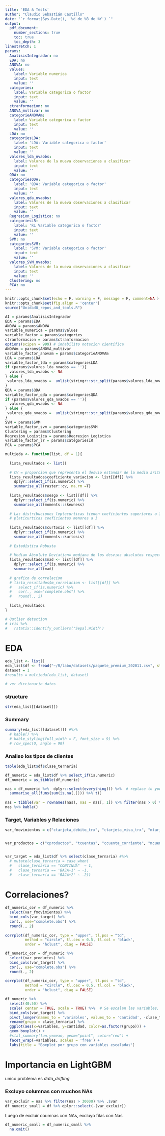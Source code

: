 ```yaml
---
title: 'EDA & Tests'
author: "Claudio Sebastián Castillo"
date: "`r format(Sys.Date(), '%d de %B de %Y') `"
output:
  pdf_document: 
    number_sections: true
    toc: true 
    toc_depth: 3  
linestretch: 1
params:
  AnalisisIntegrador: no
  EDA: no
  ANOVA: no
  values:
    label: Variable numerica
    input: text
    value: ''
  categories:
    label: Variable categorica o factor
    input: text
    value: ''
  ctranformacion: no
  ANOVA_multivar: no
  categorieANOVAm:
    label: Variable categorica o factor
    input: text
    value: ''
  LDA: no
  categoriesLDA:
    label: 'LDA: Variable categorica o factor'
    input: text
    value: ''
  valores_lda_nvaobs:
    label: Valores de la nueva observaciones a clasificar
    input: text
    value: ''
  QDA: no
  categoriesQDA:
    label: 'QDA: Variable categorica o factor'
    input: text
    value: ''
  valores_qda_nvaobs:
    label: Valores de la nueva observaciones a clasificar
    input: text
    value: ''
  Regresion_Logistica: no
  categoriesLR:
    label: 'RL Variable categorica o factor'
    input: text
    value: ''
  SVM: no
  categoriesSVM:
    label: 'SVM: Variable categorica o factor'
    input: text
    value: ''
  valores_SVM_nvaobs:
    label: Valores de la nueva observaciones a clasificar
    input: text
    value: ''
  Clustering: no
  PCA: no
---
```


```r
knitr::opts_chunk$set(echo = F, warning = F, message = F, comment=NA )
knitr::opts_chunk$set(fig.align = 'center')
source("Unidad0_repos_and_tools.R")
```

```r
AI = params$AnalisisIntegrador
EDA = params$EDA
ANOVA = params$ANOVA
variable_numerica = params$values
variable_factor = params$categories
ctranformacion = params$ctranformacion
options(scipen = 999) # inhabilito notacion científica
ANOVAm = params$ANOVA_multivar
variable_factor_anovam = params$categorieANOVAm
LDA = params$LDA
variable_factor_lda = params$categoriesLDA
if (params$valores_lda_nvaobs == ''){
  valores_lda_nvaobs <- NA
} else {
 valores_lda_nvaobs =  unlist(stringr::str_split(params$valores_lda_nvaobs, ","))
}
QDA = params$QDA
variable_factor_qda = params$categoriesQDA
if (params$valores_qda_nvaobs == ''){
  valores_qda_nvaobs <- NA
} else {
 valores_qda_nvaobs =  unlist(stringr::str_split(params$valores_qda_nvaobs, ","))
}
SVM = params$SVM
variable_factor_svm = params$categoriesSVM
Clustering = params$Clustering
Regresion_Logistica = params$Regresion_Logistica
variable_factor_lr = params$categoriesLR
PCA = params$PCA
```

```r
multieda <- function(list, df = 1){
  
  lista_resultados <- list()
  
  # CV = proporcion que representa el desvıo estandar de la media aritmetica
  lista_resultados$coeficiente_variacion <- list[[df]] %>% 
    dplyr::select_if(is.numeric) %>% 
    summarise_all(raster::cv, na.rm =T) 
  
  lista_resultados$sesgo <- list[[df]] %>% 
    dplyr::select_if(is.numeric) %>% 
    summarise_all(moments::skewness) 
  
  # Las distribuciones leptocurticas tienen coeficientes superiores a 3 y las
  # platicurticas coeficientes menores a 3
  
  lista_resultados$curtosis <- list[[df]] %>% 
    dplyr::select_if(is.numeric) %>% 
    summarise_all(moments::kurtosis)
  
  # Estadística Robusta
  
  # Median Absolute Deviation= mediana de los desvıos absolutos respecto de la mediana
  lista_resultados$mad <- list[[df]] %>% 
    dplyr::select_if(is.numeric) %>% 
    summarise_all(mad)
  
  # grafico de correlacion
  # lista_resultados$m_correlacion <- list[[df]] %>%
  #   select_if(is.numeric) %>% 
  #   cor(., use="complete.obs") %>% 
  #   round(., 2) 
  
  lista_resultados
}

# Outlier detection
# iris %>%
#   rstatix::identify_outliers('Sepal.Width')

```

# EDA

```r
eda_list <- list()
eda_list$df <- fread("~/R/labo/datasets/paquete_premium_202011.csv", stringsAsFactors= TRUE)
dataset = 1
#results = multieda(eda_list, dataset)
```

```r
# ver diccionario datos
```

### structure

```r
str(eda_list[[dataset]])
```

### Summary

```r
summary(eda_list[[dataset]]) #%>% 
  # kable() %>% 
  # kable_styling(full_width = F, font_size = 9) %>% 
  # row_spec(0, angle = 90)
```

<!-- ### Distribución de datos -->

<!-- ```{r, eval=EDA, fig.align='center'} -->
<!-- knit_print(results) -->
<!-- ``` -->

<!-- Las medianas se encuentran cerca de las medias? Si es así podemos pensar que no hay outliers evaluando cada variable por separado, a no ser que haya enmascaramiento. Ver outliers multivariados. -->

### Analiso los tipos de clientes

```r
table(eda_list$df$clase_ternaria)
```

```r
df_numeric = eda_list$df %>% select_if(is.numeric)
df_numeric = as_tibble(df_numeric)
```

```r
nas = df_numeric %>%  dplyr::select(everything()) %>%  # replace to your needs
  summarise_all(funs(sum(is.na(.)))) %>% t() 
  
nas = tibble(var = rownames(nas), nas = nas[, 1]) %>% filter(nas > 0) %>% arrange(desc(nas))
nas %>% kable()
```

<!-- Campos y Grupos -->

<!-- - datos del cliente: cliente_antiguedad, cliente_edad,   -->

<!-- - rentabilidad cliente:  mrentabilidad, mrentabilidad_annua, mcomisiones, mactivos_margen, mpasivos_margen,  -->

<!-- - cantidad/monto de productos: cproductos, tcuentas, ccuenta_corriente y mcuenta_corriente, ccaja_ahorro y mcaja_ahorro, mcaja_ahorro_dolares, mdescubierto_preacordado, mcuentas_saldo (!), ctarjeta_debito, mautoservicio, ctarjeta_visa, ctarjeta_master, mtarjeta_master_consumo, cprestamos_personales,  mprestamos_personales, cprestamos_prendarios y mprestamos_prendarios, cprestamos_hipotecarios y mprestamos_hipotecarios, cinversion1 y minversion1_pesos, seguros (varios), ccaja_seguridad,  -->

<!-- - movimentos cliente: ctarjeta_debito_trx, ctarjeta_visa_trx, mtarjeta_visa_consumo, ctarjeta_master_trx, cprestamos_personales, cprestamos_prendarios, cprestamos_prendarios, cprestamos_hipotecarios, cplazo_fijo, cinversion1 y minversion1_pesos y cinversion2 y minversion2_pesos (!), cpayroll_trx y cpayroll2_trx (haberes), ccuenta_debitos_automaticos y mcuenta_debitos_automaticos,  ctarjeta_visa_debitos_automaticos/mtarjeta_visa_debitos_automaticos,  ctarjeta_master_debitos_automaticos/mttarjeta_master_debitos_automaticos, cpagodeservicios y mpagodeservicios,  -->

<!-- - acreditación de haberes: cpayroll_trx, mpayroll, mpayroll2 -->

<!-- - perfil uso: cpagomiscuentas y mpagomiscuentas,  -->


<!-- # quedé en variable 70 -->

<!-- Es probable que los baja+2 sean individuos con poco movimiento y pocos productos. O estaría vinculado a saldo negativos? -->

<!-- 1) ¿Qué características tienen los clientes vip? var:cliente_vip,   -->
<!-- 2) Ver correlación de grupo rentabilidad y cantidad de productos con clases ternarias,  -->
<!-- 3) Ver correlación de mcuenta_saldo (saldo total de todas las cuentas del cliente) y clase,  -->
<!-- 4) Ver correlación de grupo de movimientos cliente y clase,  -->
<!-- 5) Ver correlacion de grupo inversion y clase,  -->
<!-- 6) ver Acreditacion de haberes y clase -->

<!-- LIMPIEZA -->
<!-- - excluir: tpaquetes*, ccuenta_corriente -->

### Target, Variables y Relaciones

```r

var_fmovimientos = c("ctarjeta_debito_trx", "ctarjeta_visa_trx", "mtarjeta_visa_consumo", "ctarjeta_master_trx", "cprestamos_personales", "cprestamos_prendarios", "cprestamos_prendarios", "cprestamos_hipotecarios", "cplazo_fijo", "cinversion1", "minversion1_pesos", "cinversion2", "minversion2", "cpayroll_trx", "cpayroll2_trx",  "ccuenta_debitos_automaticos", "mcuenta_debitos_automaticos", "ctarjeta_visa_debitos_automaticos", "mtarjeta_visa_debitos_automaticos", "ctarjeta_master_debitos_automaticos", "mttarjeta_master_debitos_automaticos", "cpagodeservicios", "mpagodeservicios")


var_productos = c("cproductos", "tcuentas", "ccuenta_corriente", "mcuenta_corriente", "ccaja_ahorro", "mcaja_ahorro", "mcaja_ahorro_dolares", "mdescubierto_preacordado", "mcuentas_saldo", "ctarjeta_debito", "mautoservicio", "ctarjeta_visa", "ctarjeta_master", "mtarjeta_master_consumo", "cprestamos_personales",  "mprestamos_personales", "cprestamos_prendarios", "mprestamos_prendarios", "cprestamos_hipotecarios", "mprestamos_hipotecarios", "cinversion1", "minversion1_pesos", "cseguro_vida","cseguro_auto", "ccaja_seguridad")


var_target = eda_list$df %>% select(clase_ternaria) #%>% 
  # mutate(clase_ternaria = case_when(
  #   clase_ternaria == "CONTINUA"  ~ 1,
  #   clase_ternaria == 'BAJA+1' ~ -1,
  #   clase_ternaria == 'BAJA+2' ~ -2))

```

# Correlaciones?

```r

df_numeric_cor = df_numeric %>% 
  select(var_fmovimientos) %>% 
  bind_cols(var_target) %>% 
  cor(., use="complete.obs") %>%
  round(., 2)
  
corrplot(df_numeric_cor, type = "upper", tl.pos = "td",
         method = "circle", tl.cex = 0.5, tl.col = 'black',
         order = "hclust", diag = FALSE)
```


```r
df_numeric_cor = df_numeric %>% 
  select(var_productos) %>% 
  bind_cols(var_target) %>% 
  cor(., use="complete.obs") %>%
  round(., 2)
  
corrplot(df_numeric_cor, type = "upper", tl.pos = "td",
         method = "circle", tl.cex = 0.5, tl.col = 'black',
         order = "hclust", diag = FALSE)
```


```r
df_numeric %>% 
  select(40:50) %>% 
  scale( center = TRUE, scale = TRUE) %>%  # Se escalan las variables, (x-median)/sd.
  bind_cols(var_target) %>%  
  pivot_longer(names_to = 'variables', values_to = 'cantidad', -clase_ternaria) %>% 
  rename(grupo = clase_ternaria) %>% 
  ggplot(aes(x=variables, y=cantidad, color=as.factor(grupo))) + 
  geom_boxplot() +
  #stat_summary(fun.y=mean, geom="point", color="red") +
  facet_wrap(~variables, scales = 'free') +
  labs(title = "Boxplot por grupo con variables escaladas")

```



# Importancia en LightGBM

unico problema es *data_drifting*




### Excluyo columnas con muchos NAs

```r
var_excluir = nas %>% filter(nas > 30000) %>% .$var
df_numeric_small = df %>% dplyr::select(-(var_excluir))
```


Luego de excluir coumnas con NAs, excluyo filas con Nas

```r
df_numeric_small = df_numeric_small %>% 
  na.omit()
```












